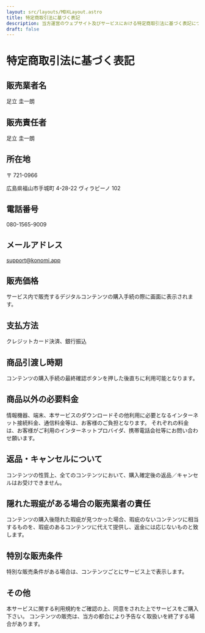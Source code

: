 ```yaml
---
layout: src/layouts/MDXLayout.astro
title: 特定商取引法に基づく表記
description: 当方運営のウェブサイト及びサービスにおける特定商取引法に基づく表記について記載しています。
draft: false
---
```


# 特定商取引法に基づく表記

## 販売業者名

足立 圭一朗

## 販売責任者

足立 圭一朗

## 所在地

〒 721-0966

広島県福山市手城町 4-28-22 ヴィラピーノ 102

## 電話番号

080-1565-9009

## メールアドレス

support@konomi.app

## 販売価格

サービス内で販売するデジタルコンテンツの購入手続の際に画面に表示されます。

## 支払方法

クレジットカード決済、銀行振込

## 商品引渡し時期

コンテンツの購入手続の最終確認ボタンを押した後直ちに利用可能となります。

## 商品以外の必要料金

情報機器、端末、本サービスのダウンロードその他利用に必要となるインターネット接続料金、通信料金等は、お客様のご負担となります。
それぞれの料金は、お客様がご利用のインターネットプロバイダ、携帯電話会社等にお問い合わせ願います。

## 返品・キャンセルについて

コンテンツの性質上、全てのコンテンツにおいて、購入確定後の返品／キャンセルはお受けできません。

## 隠れた瑕疵がある場合の販売業者の責任

コンテンツの購入後隠れた瑕疵が見つかった場合、瑕疵のないコンテンツに相当するものを、瑕疵のあるコンテンツに代えて提供し、返金には応じないものと致します。

## 特別な販売条件

特別な販売条件がある場合は、コンテンツごとにサービス上で表示します。

## その他

本サービスに関する利用規約をご確認の上、同意をされた上でサービスをご購入下さい。
コンテンツの販売は、当方の都合により予告なく取扱いを終了する場合があります。
